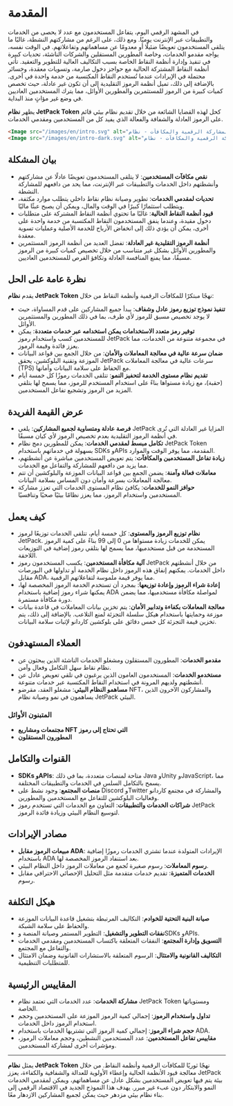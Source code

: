 
# المقدمة

في المشهد الرقمي اليوم، يتفاعل المستخدمون مع عدد لا يحصى من الخدمات والتطبيقات عبر الإنترنت يوميًا. ومع ذلك، على الرغم من مشاركتهم النشطة، غالبًا ما يتلقى المستخدمون تعويضًا ضئيلًا أو معدومًا عن مساهماتهم وتفاعلاتهم. في الوقت نفسه، يواجه مقدمو الخدمات، وخاصة المطورين المستقلين والشركات الناشئة، تحديات كبيرة في تنفيذ وإدارة أنظمة النقاط الخاصة بسبب التكاليف العالية للتطوير والتعقيد. تأتي أنظمة النقاط المشتركة الحالية مع حواجز دخول صارمة، وتسويات معقدة، وخسائر محتملة في الإيرادات عندما تُستخدم النقاط المكتسبة من خدمة واحدة في أخرى. بالإضافة إلى ذلك، تميل أنظمة الرموز التقليدية إلى أن تكون غير عادلة، حيث تخصص كميات كبيرة من الرموز للمستثمرين والمطورين الأوائل، مما يترك المستخدمين العاديين في وضع غير مؤاتٍ منذ البداية.

يظهر **نظام JetPack Token** كحل لهذه القضايا الشائعة من خلال تقديم نظام بيئي قائم على الرموز العادلة والشفافة والفعالة الذي يفيد كل من المستخدمين ومقدمي الخدمات.

```html
<Image src="/images/en/intro.svg" alt="حل المشاركة الرقمية والمكافآت - نظام JetPack Token" width={700} height={534} className="dark:hidden"/>
<Image src="/images/en/intro-dark.svg" alt="حل المشاركة الرقمية والمكافآت - نظام JetPack Token" width={700} height={534} className="hidden dark:block"/>
```

## بيان المشكلة

- **نقص مكافآت المستخدمين**: لا يتلقى المستخدمون تعويضًا عادلًا عن مشاركتهم وأنشطتهم داخل الخدمات والتطبيقات عبر الإنترنت، مما يحد من دافعهم للمشاركة النشطة.
- **تحديات لمقدمي الخدمات**: تطوير وصيانة نظام نقاط داخلي يتطلب موارد مكثفة، ويتطلب استثمارًا كبيرًا في الوقت والمال، ويمكن أن يصبح عبئًا ماليًا.
- **قيود أنظمة النقاط الحالية**: غالبًا ما تحتوي أنظمة النقاط المشتركة على متطلبات دخول مقيدة، وعندما ينفق المستخدمون النقاط المكتسبة من خدمة واحدة على أخرى، يمكن أن يؤدي ذلك إلى انخفاض الأرباح للخدمة الأصلية وعمليات تسوية معقدة.
- **أنظمة الرموز التقليدية غير العادلة**: تفضل العديد من أنظمة الرموز المستثمرين والمطورين الأوائل بشكل غير متناسب من خلال تخصيص كميات كبيرة من الرموز مسبقًا، مما يمنع المنافسة العادلة وتكافؤ الفرص للمستخدمين العاديين.

## نظرة عامة على الحل

يقدم **نظام JetPack Token** نهجًا مبتكرًا للمكافآت الرقمية وأنظمة النقاط من خلال:

- **تنفيذ نموذج توزيع رموز عادل وشفاف**: يبدأ جميع المشاركين على قدم المساواة، حيث لا يوجد تخصيص مسبق للرموز لأي طرف، بما في ذلك المطورين والمستثمرين الأوائل.
- **توفير رمز متعدد الاستخدامات يمكن استخدامه عبر خدمات متعددة**: يمكن للمستخدمين كسب واستخدام رموز JetPack في مجموعة متنوعة من الخدمات، مما يعزز فائدة وقيمة الرموز.
- **ضمان سرعة عالية في معالجة المعاملات والأمان**: من خلال الجمع بين قواعد البيانات الموزعة وتقنية البلوكشين، يحقق JetPack سرعات عالية في معالجة المعاملات (TPS) مع الحفاظ على سلامة البيانات وأمانها.
- **تقديم نظام مستوى الخدمة لتحفيز النمو**: تتلقى الخدمات رموزًا كل خمسة أيام (حقبة)، مع زيادة مستواها بناءً على استخدام المستخدم للرموز، مما يسمح لها بتلقي المزيد من الرموز وتشجيع تفاعل المستخدمين.

## عرض القيمة الفريدة

- **فرصة عادلة ومتساوية لجميع المشاركين**: يلغي JetPack المزايا غير العادلة التي تُرى في أنظمة الرموز التقليدية بعدم تخصيص الرموز لأي كيان مسبقًا.
- **تكامل مبسط لمقدمي الخدمات**: يمكن للمطورين دمج نظام JetPack Token بسهولة في خدماتهم باستخدام SDKs وAPIs المقدمة، مما يوفر الوقت والموارد.
- **زيادة تفاعل المستخدمين والمكافآت**: يتم تعويض المستخدمين مباشرة عن أنشطتهم، مما يزيد من دافعهم للمشاركة والتفاعل مع الخدمات.
- **معاملات فعالة وآمنة**: يضمن الجمع بين قواعد البيانات الموزعة والبلوكشين أن تتم معالجة المعاملات بسرعة وأمان دون المساس بسلامة البيانات.
- **حوافز النمو للخدمات**: يكافئ نظام المستوى الخدمات التي تعزز مشاركة المستخدمين واستخدام الرموز، مما يعزز نظامًا بيئيًا صحيًا وتنافسيًا.

## كيف يعمل

- **نظام توزيع الرموز والمستوى**: كل خمسة أيام، تتلقى الخدمات توزيعًا لرموز JetPack. يمكن للخدمات زيادة مستواها من 0 إلى 99 بناءً على كمية الرموز المستخدمة من قبل مستخدميها، مما يسمح لها بتلقي رموز إضافية في التوزيعات اللاحقة.
- **آلية مكافأة المستخدمين**: يكسب المستخدمون رموز JetPack من خلال أنشطتهم داخل الخدمات. يمكنهم إنفاق هذه الرموز داخل نظام الخدمة أو تداولها في البورصات مقابل ADA، مما يوفر قيمة ملموسة لتفاعلاتهم الرقمية.
- **إعادة شراء الرموز وإعادة توزيعها**: بمجرد أن تستخدم الخدمة الرموز المخصصة لها، يمكنها شراء رموز إضافية باستخدام ADA لمواصلة مكافأة مستخدميها، مما يضمن دورة مكافأة مستمرة.
- **معالجة المعاملات بكفاءة وتدابير الأمان**: يتم تخزين بيانات المعاملات في قاعدة بيانات موزعة وحمايتها باستخدام هيكل سلسلة التجزئة لمنع التلاعب. بالإضافة إلى ذلك، يتم تخزين قيمة التجزئة كل خمس دقائق على بلوكشين كاردانو لإثبات سلامة البيانات.

## العملاء المستهدفون

- **مقدمو الخدمات**: المطورون المستقلون ومشغلو الخدمات الناشئة الذين يبحثون عن نظام نقاط سهل التكامل وفعال وآمن.
- **مستخدمو الخدمات**: المستخدمون العامون الذين يرغبون في تلقي تعويض عادل عن أنشطتهم ولديهم المرونة في استخدام النقاط المكتسبة عبر خدمات متنوعة.
- **مساهمو النظام البيئي**: مشغلو العقد، مقرضو NFT، والمشاركون الآخرون الذين يساهمون في نمو وصيانة نظام JetPack البيئي.

### المتبنون الأوائل

- **مجتمعات ومشاريع NFT التي تحتاج إلى رموز**
- **المطورون المستقلون**

## القنوات والتكامل

- **SDKs وAPIs**: متاحة لمنصات متعددة، بما في ذلك Java وUnity وJavaScript، مما يسمح بالتكامل السلس في الخدمات والتطبيقات المختلفة.
- **منصات المجتمع**: وجود نشط على Discord وTwitter والمشاركة في مجتمع كاردانو وفعاليات البلوكشين للتفاعل مع المستخدمين والمطورين.
- **شراكات الخدمات والتطبيقات**: التعاون مع الخدمات التي تستخدم رموز JetPack لتوسيع النظام البيئي وزيادة فائدة الرموز.

## مصادر الإيرادات

- **مبيعات الرموز مقابل ADA**: الإيرادات المتولدة عندما تشتري الخدمات رموزًا إضافية باستخدام ADA بعد استنفاد الرموز المخصصة لها.
- **رسوم المعاملات**: رسوم صغيرة تُجمع من معاملات الرموز داخل النظام البيئي.
- **الخدمات المتميزة**: تقديم خدمات متقدمة مثل التحليل الإحصائي الاحترافي مقابل رسوم.

## هيكل التكلفة

- **صيانة البنية التحتية للخوادم**: التكاليف المرتبطة بتشغيل قاعدة البيانات الموزعة والحفاظ على سلامة الشبكة.
- **نفقات التطوير والتشغيل**: التطوير المستمر وصيانة المنصة وSDKs وAPIs.
- **التسويق وإدارة المجتمع**: النفقات المتعلقة باكتساب المستخدمين ومقدمي الخدمات والتفاعل مع المجتمع.
- **التكاليف القانونية والامتثال**: الرسوم المتعلقة بالاستشارات القانونية وضمان الامتثال للمتطلبات التنظيمية.

## المقاييس الرئيسية

- **مشاركة الخدمات**: عدد الخدمات التي تعتمد نظام JetPack Token ومستوياتها الخاصة.
- **تداول واستخدام الرموز**: إجمالي كمية الرموز الموزعة على المستخدمين وحجم استخدام الرموز داخل الخدمات.
- **حجم شراء الرموز**: إجمالي كمية الرموز التي تشتريها الخدمات باستخدام ADA.
- **مقاييس تفاعل المستخدمين**: عدد المستخدمين النشطين، وحجم معاملات الرموز، ومؤشرات أخرى لمشاركة المستخدمين.

---

يمثل **نظام JetPack Token** نهجًا ثوريًا للمكافآت الرقمية وأنظمة النقاط. من خلال معالجة قيود الأنظمة الحالية وإعطاء الأولوية للعدالة والشفافية والكفاءة، يعزز JetPack بيئة يتم فيها تعويض المستخدمين بشكل عادل عن مساهماتهم، ويمكن لمقدمي الخدمات النمو والابتكار دون عبء غير مبرر. يهدف هذا النموذج الجديد في الاقتصاد الرقمي إلى بناء نظام بيئي مزدهر حيث يمكن لجميع المشاركين الازدهار معًا.

